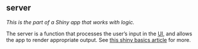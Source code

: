 ## server

<dfn>This is the part of a Shiny app that works with logic.</dfn>

The server is a function that processes the user's input in the [UI](u.html#ui), and allows the app to render appropriate output. See [this shiny basics article](https://shiny.rstudio.com/articles/basics.html){target="_blank"} for more.